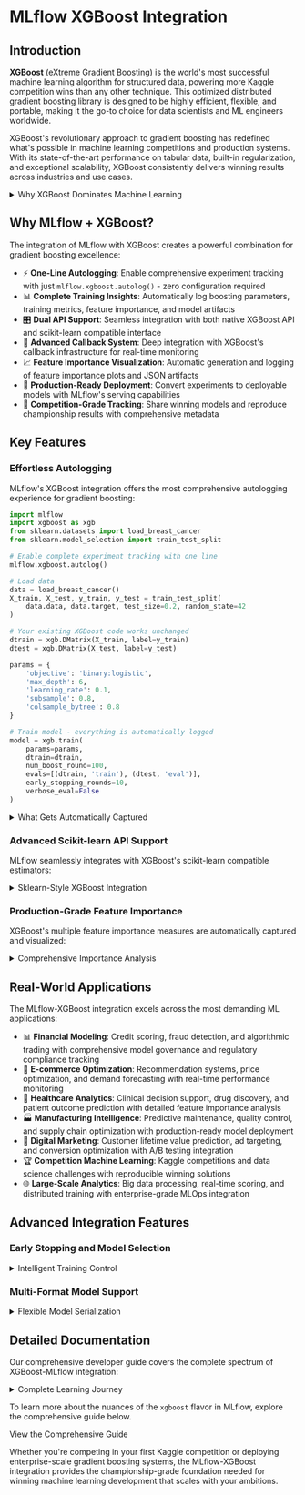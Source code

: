 
# MLflow XGBoost Integration

## Introduction

**XGBoost** (eXtreme Gradient Boosting) is the world's most successful machine learning algorithm for structured data, powering more Kaggle competition wins than any other technique. This optimized distributed gradient boosting library is designed to be highly efficient, flexible, and portable, making it the go-to choice for data scientists and ML engineers worldwide.

XGBoost's revolutionary approach to gradient boosting has redefined what's possible in machine learning competitions and production systems. With its state-of-the-art performance on tabular data, built-in regularization, and exceptional scalability, XGBoost consistently delivers winning results across industries and use cases.

<details>
  <summary>Why XGBoost Dominates Machine Learning</summary>

  #### Performance Excellence
  - 🏆 **Competition Proven**: Most Kaggle competition wins of any ML algorithm
  - ⚡ **Blazing Fast**: Optimized C++ implementation with parallel processing
  - 🎯 **Superior Accuracy**: Advanced regularization and tree pruning techniques
  - 📊 **Handles Everything**: Missing values, categorical features, and imbalanced datasets natively

  #### Production-Ready Architecture
  - 🚀 **Scalable by Design**: Built-in distributed training across multiple machines
  - 💾 **Memory Efficient**: Advanced memory management and sparse data optimization
  - 🔧 **Flexible Deployment**: Support for multiple platforms and programming languages
  - 📈 **Incremental Learning**: Continue training with new data without starting over

</details>

## Why MLflow + XGBoost?

The integration of MLflow with XGBoost creates a powerful combination for gradient boosting excellence:

- ⚡ **One-Line Autologging**: Enable comprehensive experiment tracking with just `mlflow.xgboost.autolog()` - zero configuration required
- 📊 **Complete Training Insights**: Automatically log boosting parameters, training metrics, feature importance, and model artifacts
- 🎛️ **Dual API Support**: Seamless integration with both native XGBoost API and scikit-learn compatible interface
- 🔄 **Advanced Callback System**: Deep integration with XGBoost's callback infrastructure for real-time monitoring
- 📈 **Feature Importance Visualization**: Automatic generation and logging of feature importance plots and JSON artifacts
- 🚀 **Production-Ready Deployment**: Convert experiments to deployable models with MLflow's serving capabilities
- 👥 **Competition-Grade Tracking**: Share winning models and reproduce championship results with comprehensive metadata

## Key Features

### Effortless Autologging

MLflow's XGBoost integration offers the most comprehensive autologging experience for gradient boosting:

```python
import mlflow
import xgboost as xgb
from sklearn.datasets import load_breast_cancer
from sklearn.model_selection import train_test_split

# Enable complete experiment tracking with one line
mlflow.xgboost.autolog()

# Load data
data = load_breast_cancer()
X_train, X_test, y_train, y_test = train_test_split(
    data.data, data.target, test_size=0.2, random_state=42
)

# Your existing XGBoost code works unchanged
dtrain = xgb.DMatrix(X_train, label=y_train)
dtest = xgb.DMatrix(X_test, label=y_test)

params = {
    'objective': 'binary:logistic',
    'max_depth': 6,
    'learning_rate': 0.1,
    'subsample': 0.8,
    'colsample_bytree': 0.8
}

# Train model - everything is automatically logged
model = xgb.train(
    params=params,
    dtrain=dtrain,
    num_boost_round=100,
    evals=[(dtrain, 'train'), (dtest, 'eval')],
    early_stopping_rounds=10,
    verbose_eval=False
)
```

<details>
  <summary>What Gets Automatically Captured</summary>

  #### Comprehensive Parameter Tracking
  - ⚙️ **Boosting Parameters**: Learning rate, max depth, regularization parameters, objective function
  - 🎯 **Training Configuration**: Number of boosting rounds, early stopping settings, evaluation metrics
  - 🔧 **Advanced Settings**: Subsample ratios, column sampling, tree construction parameters

  #### Real-Time Training Metrics
  - 📈 **Training Progress**: Loss and custom metrics tracked across all boosting iterations
  - 📊 **Validation Metrics**: Complete evaluation dataset performance throughout training
  - 🛑 **Early Stopping Integration**: Best iteration tracking and stopping criteria logging
  - 🎯 **Custom Metrics**: Any user-defined evaluation functions automatically captured

</details>

### Advanced Scikit-learn API Support

MLflow seamlessly integrates with XGBoost's scikit-learn compatible estimators:

<details>
  <summary>Sklearn-Style XGBoost Integration</summary>

  - 🔧 **XGBClassifier & XGBRegressor**: Full support for scikit-learn style estimators
  - 🔄 **Pipeline Integration**: Works seamlessly with scikit-learn pipelines and preprocessing
  - 🎯 **Hyperparameter Tuning**: GridSearchCV and RandomizedSearchCV with child run creation
  - 📊 **Cross-Validation**: Built-in support for sklearn's cross-validation framework
  - 🏷️ **Model Registry**: Automatic model registration with staging and approval workflows

</details>

### Production-Grade Feature Importance

XGBoost's multiple feature importance measures are automatically captured and visualized:

<details>
  <summary>Comprehensive Importance Analysis</summary>

  #### Multiple Importance Metrics
  - **Weight**: Number of times a feature is used to split data across all trees
  - **Gain**: Average gain when splitting on a feature (most commonly used)
  - **Cover**: Average coverage of a feature when splitting (relative sample count)
  - **Total Gain**: Total gain when splitting on a feature across all splits

  #### Automatic Visualization
  - 📊 **Publication-Ready Plots**: Professional feature importance charts with customizable styling
  - 🎨 **Multi-Class Support**: Proper handling of importance across multiple output classes
  - 📱 **Responsive Design**: Charts optimized for different display sizes and formats
  - 💾 **Artifact Storage**: Both plots and raw data automatically saved to MLflow

</details>

## Real-World Applications

The MLflow-XGBoost integration excels across the most demanding ML applications:

- 📊 **Financial Modeling**: Credit scoring, fraud detection, and algorithmic trading with comprehensive model governance and regulatory compliance tracking
- 🛒 **E-commerce Optimization**: Recommendation systems, price optimization, and demand forecasting with real-time performance monitoring
- 🏥 **Healthcare Analytics**: Clinical decision support, drug discovery, and patient outcome prediction with detailed feature importance analysis
- 🏭 **Manufacturing Intelligence**: Predictive maintenance, quality control, and supply chain optimization with production-ready model deployment
- 🎯 **Digital Marketing**: Customer lifetime value prediction, ad targeting, and conversion optimization with A/B testing integration
- 🏆 **Competition Machine Learning**: Kaggle competitions and data science challenges with reproducible winning solutions
- 🌐 **Large-Scale Analytics**: Big data processing, real-time scoring, and distributed training with enterprise-grade MLOps integration

## Advanced Integration Features

### Early Stopping and Model Selection

<details>
  <summary>Intelligent Training Control</summary>

  - 🛑 **Smart Early Stopping**: Automatic logging of stopped iteration and best iteration metrics
  - 📈 **Validation Curves**: Complete training and validation metric progression tracking
  - 🎯 **Best Model Extraction**: Automatic identification and logging of optimal model state
  - 📊 **Training Diagnostics**: Overfitting detection and training stability analysis

</details>

### Multi-Format Model Support

<details>
  <summary>Flexible Model Serialization</summary>

  - 📦 **Native XGBoost Format**: Optimal performance with `.json`, `.ubj`, and legacy formats
  - 🔄 **Cross-Platform Compatibility**: Models that work across different XGBoost versions
  - 🚀 **PyFunc Integration**: Generic Python function interface for deployment flexibility
  - 📋 **Model Signatures**: Automatic input/output schema inference for production safety

</details>

## Detailed Documentation

Our comprehensive developer guide covers the complete spectrum of XGBoost-MLflow integration:

<details>
  <summary>Complete Learning Journey</summary>

  #### Foundation Skills
  - ⚡ Set up one-line autologging for immediate experiment tracking across native and sklearn APIs
  - 🎛️ Master both XGBoost native API and scikit-learn compatible estimators
  - 📊 Understand parameter logging for simple models and complex ensemble configurations
  - 🔧 Configure advanced logging parameters for custom training scenarios and callbacks

  #### Advanced Techniques  
  - 🔍 Implement comprehensive hyperparameter tuning with Optuna, GridSearchCV, and custom optimization
  - 📈 Leverage feature importance visualization for model interpretation and feature selection
  - 🚀 Deploy XGBoost models with MLflow's serving infrastructure for production use
  - 📦 Work with different model formats and understand their performance trade-offs

  #### Production Excellence
  - 🏭 Build production-ready ML pipelines with proper experiment tracking and model governance
  - 👥 Implement team collaboration workflows for shared XGBoost model development
  - 🔍 Set up distributed training and model monitoring in production environments
  - 📋 Establish model registry workflows for staging, approval, and deployment processes

</details>

To learn more about the nuances of the `xgboost` flavor in MLflow, explore the comprehensive guide below.

<Link className="button button--primary" to="/ml/traditional-ml/xgboost/guide">
  <span>View the Comprehensive Guide</span>
</Link>

Whether you're competing in your first Kaggle competition or deploying enterprise-scale gradient boosting systems, the MLflow-XGBoost integration provides the championship-grade foundation needed for winning machine learning development that scales with your ambitions.